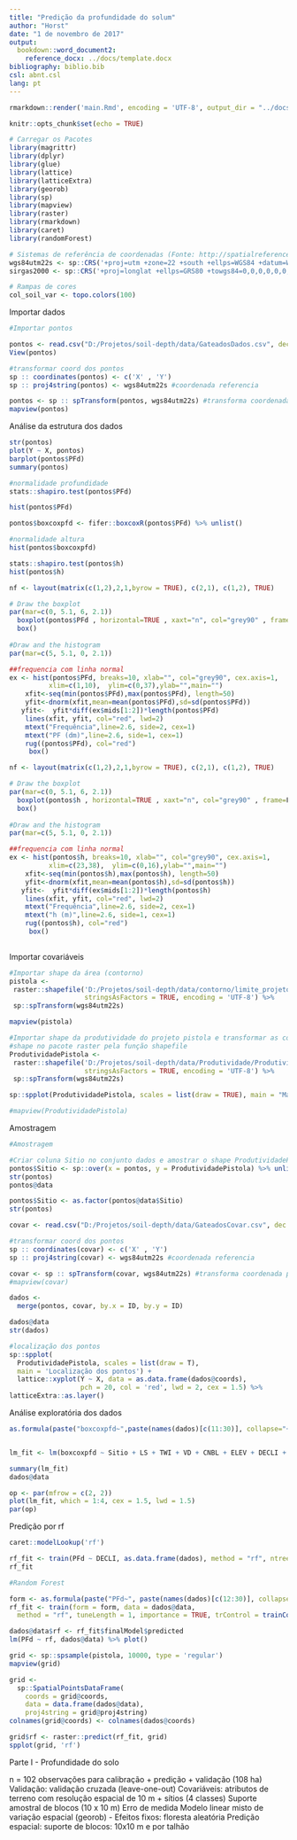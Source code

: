 ```yaml
---
title: "Predição da profundidade do solum"
author: "Horst"
date: "1 de novembro de 2017"
output:
  bookdown::word_document2:
    reference_docx: ../docs/template.docx
bibliography: biblio.bib
csl: abnt.csl
lang: pt
---
```


```r
rmarkdown::render('main.Rmd', encoding = 'UTF-8', output_dir = "../docs")
```

```r
knitr::opts_chunk$set(echo = TRUE)
```

```r
# Carregar os Pacotes
library(magrittr)
library(dplyr)
library(glue)
library(lattice)
library(latticeExtra)
library(georob)
library(sp)
library(mapview)
library(raster)
library(rmarkdown)
library(caret)
library(randomForest)

# Sistemas de referência de coordenadas (Fonte: http://spatialreference.org/ref/epsg/)
wgs84utm22s <- sp::CRS('+proj=utm +zone=22 +south +ellps=WGS84 +datum=WGS84 +units=m +no_defs')
sirgas2000 <- sp::CRS('+proj=longlat +ellps=GRS80 +towgs84=0,0,0,0,0,0,0 +no_defs')

# Rampas de cores
col_soil_var <- topo.colors(100)
```

Importar dados

```r
#Importar pontos

pontos <- read.csv("D:/Projetos/soil-depth/data/GateadosDados.csv", dec = ".", sep= ";", stringsAsFactors = FALSE)
View(pontos)

```

```r
#transformar coord dos pontos
sp :: coordinates(pontos) <- c('X' , 'Y')
sp :: proj4string(pontos) <- wgs84utm22s #coordenada referencia

pontos <- sp :: spTransform(pontos, wgs84utm22s) #transforma coordenada para wgs84
mapview(pontos)
```

Análise da estrutura dos dados

```r
str(pontos)
plot(Y ~ X, pontos)
barplot(pontos$PFd)
summary(pontos)

#normalidade profundidade
stats::shapiro.test(pontos$PFd)

hist(pontos$PFd)

pontos$boxcoxpfd <- fifer::boxcoxR(pontos$PFd) %>% unlist()

#normalidade altura
hist(pontos$boxcoxpfd)

stats::shapiro.test(pontos$h)
hist(pontos$h)

```

```r
nf <- layout(matrix(c(1,2),2,1,byrow = TRUE), c(2,1), c(1,2), TRUE)

# Draw the boxplot 
par(mar=c(0, 5.1, 6, 2.1))
  boxplot(pontos$PFd , horizontal=TRUE , xaxt="n", col="grey90" , frame=F)
  box()
  
#Draw and the histogram 
par(mar=c(5, 5.1, 0, 2.1))

##frequencia com linha normal
ex <- hist(pontos$PFd, breaks=10, xlab="", col="grey90", cex.axis=1,
          xlim=c(1,10),  ylim=c(0,37),ylab="",main="") 
    xfit<-seq(min(pontos$PFd),max(pontos$PFd), length=50) 
    yfit<-dnorm(xfit,mean=mean(pontos$PFd),sd=sd(pontos$PFd))
   yfit<-  yfit*diff(ex$mids[1:2])*length(pontos$PFd) 
    lines(xfit, yfit, col="red", lwd=2) 
    mtext("Frequência",line=2.6, side=2, cex=1) 
    mtext("PF (dm)",line=2.6, side=1, cex=1) 
    rug((pontos$PFd), col="red")
     box()
```

```r
nf <- layout(matrix(c(1,2),2,1,byrow = TRUE), c(2,1), c(1,2), TRUE)

# Draw the boxplot 
par(mar=c(0, 5.1, 6, 2.1))
  boxplot(pontos$h , horizontal=TRUE , xaxt="n", col="grey90" , frame=F)
  box()
  
#Draw and the histogram 
par(mar=c(5, 5.1, 0, 2.1))

##frequencia com linha normal
ex <- hist(pontos$h, breaks=10, xlab="", col="grey90", cex.axis=1,
          xlim=c(23,38),  ylim=c(0,16),ylab="",main="") 
    xfit<-seq(min(pontos$h),max(pontos$h), length=50) 
    yfit<-dnorm(xfit,mean=mean(pontos$h),sd=sd(pontos$h))
   yfit<-  yfit*diff(ex$mids[1:2])*length(pontos$h) 
    lines(xfit, yfit, col="red", lwd=2) 
    mtext("Frequência",line=2.6, side=2, cex=1) 
    mtext("h (m)",line=2.6, side=1, cex=1) 
    rug((pontos$h), col="red")
     box()
     
```


Importar covariáveis

```r
#Importar shape da área (contorno)
pistola <- 
 raster::shapefile('D:/Projetos/soil-depth/data/contorno/limite_projeto.shp',
                   stringsAsFactors = TRUE, encoding = 'UTF-8') %>%
 sp::spTransform(wgs84utm22s)

mapview(pistola)
```

```r
#Importar shape da produtividade do projeto pistola e transformar as coordenadas
#shape no pacote raster pela função shapefile
ProdutividadePistola <- 
 raster::shapefile('D:/Projetos/soil-depth/data/Produtividade/ProdutividadePistola.shp',
                   stringsAsFactors = TRUE, encoding = 'UTF-8') %>%
 sp::spTransform(wgs84utm22s)

sp::spplot(ProdutividadePistola, scales = list(draw = TRUE), main = "Mapa Sítio")

#mapview(ProdutividadePistola)


```

Amostragem

```r
#Amostragem

#Criar coluna Sitio no conjunto dados e amostrar o shape ProdutividadePistola nos 102 pontos
pontos$Sitio <- sp::over(x = pontos, y = ProdutividadePistola) %>% unlist()
str(pontos)
pontos@data
```

```r
pontos$Sitio <- as.factor(pontos@data$Sitio)
str(pontos)
```


```r
covar <- read.csv("D:/Projetos/soil-depth/data/GateadosCovar.csv", dec = ".", sep= ";", stringsAsFactors = FALSE)

#transformar coord dos pontos
sp :: coordinates(covar) <- c('X' , 'Y')
sp :: proj4string(covar) <- wgs84utm22s #coordenada referencia

covar <- sp :: spTransform(covar, wgs84utm22s) #transforma coordenada para wgs84
#mapview(covar)
```

```r
dados <- 
  merge(pontos, covar, by.x = ID, by.y = ID)

dados@data
str(dados)
```

```r
#localização dos pontos
sp::spplot(
  ProdutividadePistola, scales = list(draw = T),
  main = 'Localização dos pontos') +
  lattice::xyplot(Y ~ X, data = as.data.frame(dados@coords),
                  pch = 20, col = 'red', lwd = 2, cex = 1.5) %>%
latticeExtra::as.layer()
```


Análise exploratória dos dados

```r

as.formula(paste("boxcoxpfd~",paste(names(dados)[c(11:30)], collapse="+"), collapse=""))


lm_fit <- lm(boxcoxpfd ~ Sitio + LS + TWI + VD + CNBL + ELEV + DECLI + ASP + VDCN, dados)

summary(lm_fit)
dados@data
```

```r
op <- par(mfrow = c(2, 2))
plot(lm_fit, which = 1:4, cex = 1.5, lwd = 1.5)
par(op)
```


Predição por rf

```r
caret::modelLookup('rf')

```

```r
rf_fit <- train(PFd ~ DECLI, as.data.frame(dados), method = "rf", ntree = 1000, mtry = 2 )
rf_fit
```

```r
#Random Forest

form <- as.formula(paste("PFd~", paste(names(dados)[c(12:30)], collapse="+"), collapse=""))
rf_fit <- train(form = form, data = dados@data,
  method = "rf", tuneLength = 1, importance = TRUE, trControl = trainControl("LOOCV"))
```

```r
dados@data$rf <- rf_fit$finalModel$predicted
lm(PFd ~ rf, dados@data) %>% plot()
```

```r
grid <- sp::spsample(pistola, 10000, type = 'regular')
mapview(grid)

grid <- 
  sp::SpatialPointsDataFrame(
    coords = grid@coords, 
    data = data.frame(dados@data),
    proj4string = grid@proj4string)
colnames(grid@coords) <- colnames(dados@coords)
```

```r
grid$rf <- raster::predict(rf_fit, grid)
spplot(grid, 'rf')
```



Parte I - Profundidade do solo

n = 102 observações para calibração + predição + validação (108 ha)
Validação: validação cruzada (leave-one-out)
Covariáveis: atributos de terreno com resolução espacial de 10 m + sítios (4 classes)
Suporte amostral de blocos (10 x 10 m)
Erro de medida
Modelo linear misto de variação espacial (georob)
- Efeitos fixos: floresta aleatória
Predição espacial: suporte de blocos: 10x10 m e por talhão



